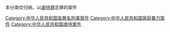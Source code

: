 本分类仅归纳，以[[虐待罪|虐待罪]]定罪的案件

[[Category:中华人民共和国各罪名刑事案件|Category:中华人民共和国各罪名刑事案件]]
[[Category:中华人民共和国家庭暴力案件|Category:中华人民共和国家庭暴力案件]]
[[Category:中华人民共和国虐待案件|Category:中华人民共和国虐待案件]]